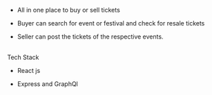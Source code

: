 
-   All in one place to buy or sell tickets

-   Buyer can search for event or festival and check for resale tickets

-   Seller can post the tickets of the respective events.

<br />

<Text align="left" bold>
	Tech Stack
</Text>

-   React js

-   Express and GraphQl
    <br />
